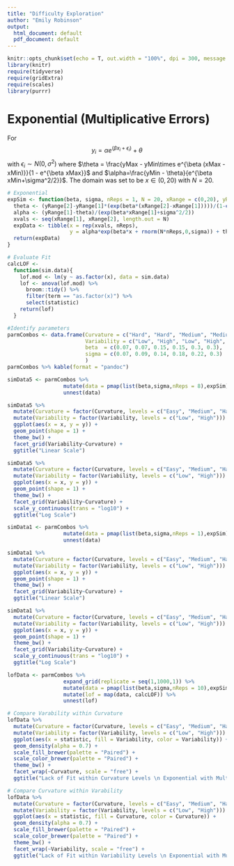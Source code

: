 ```yaml
---
title: "Difficulty Exploration"
author: "Emily Robinson"
output:
  html_document: default
  pdf_document: default
---
```


```r
knitr::opts_chunk$set(echo = T, out.width = "100%", dpi = 300, message = F)
library(knitr)
require(tidyverse)
require(gridExtra)
require(scales)
library(purrr)
```

# Exponential (Multiplicative Errors)

For $$y_i = \alpha e^{(\beta x_i + \epsilon_i)} + \theta$$ 
with $\epsilon_i \sim N(0,\sigma^2)$
where $\theta = \frac{yMax - yMin\times e^{\beta (xMax - xMin)}}{1 - e^{\beta xMax}}$ and $\alpha=\frac{yMin - \theta}{e^{\beta xMin+\sigma^2/2}}$. The domain was set to be $x\in (0,20)$ with $N = 20.$

```r
# Exponential
expSim <- function(beta, sigma, nReps = 1, N = 20, xRange = c(0,20), yRange = c(1,100)){
  theta <- (yRange[2]-yRange[1]*(exp(beta*(xRange[2]-xRange[1]))))/(1-exp(beta*xRange[2]+sigma^2/2))
  alpha <- (yRange[1]-theta)/(exp(beta*xRange[1]+sigma^2/2))
  xvals <- seq(xRange[1], xRange[2], length.out = N)
  expData <- tibble(x = rep(xvals, nReps),
                    y = alpha*exp(beta*x + rnorm(N*nReps,0,sigma)) + theta)
  return(expData)
}

# Evaluate Fit 
calcLOF <- 
  function(sim.data){
    lof.mod <- lm(y ~ as.factor(x), data = sim.data)
    lof <- anova(lof.mod) %>% 
      broom::tidy() %>%
      filter(term == "as.factor(x)") %>%
      select(statistic)
    return(lof)
  }
```

```r
#Identify parameters
parmCombos <- data.frame(Curvature = c("Hard", "Hard", "Medium", "Medium", "Easy", "Easy"),
                         Variability = c("Low", "High", "Low", "High", "Low", "High"),
                         beta  = c(0.07, 0.07, 0.15, 0.15, 0.3, 0.3),
                         sigma = c(0.07, 0.09, 0.14, 0.18, 0.22, 0.3)
                         )
parmCombos %>% kable(format = "pandoc")
```

```r
simData5 <- parmCombos %>%
                  mutate(data = pmap(list(beta,sigma,nReps = 8),expSim)) %>%
                  unnest(data)

simData5 %>%
  mutate(Curvature = factor(Curvature, levels = c("Easy", "Medium", "Hard"))) %>%
  mutate(Variability = factor(Variability, levels = c("Low", "High"))) %>%
  ggplot(aes(x = x, y = y)) +
  geom_point(shape = 1) +
  theme_bw() +
  facet_grid(Variability~Curvature) +
  ggtitle("Linear Scale")

simData5 %>%
  mutate(Curvature = factor(Curvature, levels = c("Easy", "Medium", "Hard"))) %>%
  mutate(Variability = factor(Variability, levels = c("Low", "High"))) %>%
  ggplot(aes(x = x, y = y)) +
  geom_point(shape = 1) +
  theme_bw() +
  facet_grid(Variability~Curvature) +
  scale_y_continuous(trans = "log10") +
  ggtitle("Log Scale")
```

```r
simData1 <- parmCombos %>%
                  mutate(data = pmap(list(beta,sigma,nReps = 1),expSim)) %>%
                  unnest(data)

simData1 %>%
  mutate(Curvature = factor(Curvature, levels = c("Easy", "Medium", "Hard"))) %>%
  mutate(Variability = factor(Variability, levels = c("Low", "High"))) %>%
  ggplot(aes(x = x, y = y)) +
  geom_point(shape = 1) +
  theme_bw() +
  facet_grid(Variability~Curvature) +
  ggtitle("Linear Scale")

simData1 %>%
  mutate(Curvature = factor(Curvature, levels = c("Easy", "Medium", "Hard"))) %>%
  mutate(Variability = factor(Variability, levels = c("Low", "High"))) %>%
  ggplot(aes(x = x, y = y)) +
  geom_point(shape = 1) +
  theme_bw() +
  facet_grid(Variability~Curvature) +
  scale_y_continuous(trans = "log10") +
  ggtitle("Log Scale")
```

```r

lofData <- parmCombos %>%
                  expand_grid(replicate = seq(1,1000,1)) %>%
                  mutate(data = pmap(list(beta,sigma,nReps = 10),expSim)) %>%
                  mutate(lof = map(data, calcLOF)) %>%
                  unnest(lof)

# Compare Varability within Curvature
lofData %>%
  mutate(Curvature = factor(Curvature, levels = c("Easy", "Medium", "Hard"))) %>%
  mutate(Variability = factor(Variability, levels = c("Low", "High"))) %>%
  ggplot(aes(x = statistic, fill = Variability, color = Variability)) +
  geom_density(alpha = 0.7) +
  scale_fill_brewer(palette = "Paired") + 
  scale_color_brewer(palette = "Paired") + 
  theme_bw() +
  facet_wrap(~Curvature, scale = "free") + 
  ggtitle("Lack of Fit within Curvature Levels \n Exponential with Multiplicative Error")

# Compare Curvature within Varability
lofData %>%
  mutate(Curvature = factor(Curvature, levels = c("Easy", "Medium", "Hard"))) %>%
  mutate(Variability = factor(Variability, levels = c("Low", "High"))) %>%
  ggplot(aes(x = statistic, fill = Curvature, color = Curvature)) +
  geom_density(alpha = 0.7) +
  scale_fill_brewer(palette = "Paired") + 
  scale_color_brewer(palette = "Paired") + 
  theme_bw() +
  facet_wrap(~Variability, scale = "free") + 
  ggtitle("Lack of Fit within Variability Levels \n Exponential with Multiplicative Error")
```